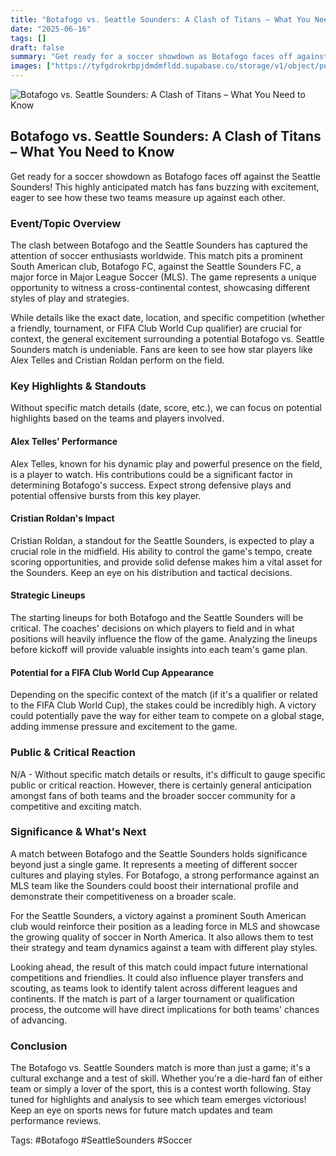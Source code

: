 ```yaml
---
title: "Botafogo vs. Seattle Sounders: A Clash of Titans – What You Need to Know"
date: "2025-06-16"
tags: []
draft: false
summary: "Get ready for a soccer showdown as Botafogo faces off against the Seattle Sounders! This highly anticipated match has fans buzzing with excitement, eager to see how these two teams measure up against each other."
images: ["https://tyfgdrokrbpjdmdmfldd.supabase.co/storage/v1/object/public/image/2025-06-16-00-04-06-710-04-00.jpg"]
---
```




![Botafogo vs. Seattle Sounders: A Clash of Titans – What You Need to Know](https://tyfgdrokrbpjdmdmfldd.supabase.co/storage/v1/object/public/image/2025-06-16-00-04-06-710-04-00.jpg)

## Botafogo vs. Seattle Sounders: A Clash of Titans – What You Need to Know

Get ready for a soccer showdown as Botafogo faces off against the Seattle Sounders! This highly anticipated match has fans buzzing with excitement, eager to see how these two teams measure up against each other.

### Event/Topic Overview

The clash between Botafogo and the Seattle Sounders has captured the attention of soccer enthusiasts worldwide. This match pits a prominent South American club, Botafogo FC, against the Seattle Sounders FC, a major force in Major League Soccer (MLS). The game represents a unique opportunity to witness a cross-continental contest, showcasing different styles of play and strategies.

While details like the exact date, location, and specific competition (whether a friendly, tournament, or FIFA Club World Cup qualifier) are crucial for context, the general excitement surrounding a potential Botafogo vs. Seattle Sounders match is undeniable. Fans are keen to see how star players like Alex Telles and Cristian Roldan perform on the field.

### Key Highlights & Standouts

Without specific match details (date, score, etc.), we can focus on potential highlights based on the teams and players involved.

#### Alex Telles' Performance

Alex Telles, known for his dynamic play and powerful presence on the field, is a player to watch. His contributions could be a significant factor in determining Botafogo's success. Expect strong defensive plays and potential offensive bursts from this key player.

#### Cristian Roldan's Impact

Cristian Roldan, a standout for the Seattle Sounders, is expected to play a crucial role in the midfield. His ability to control the game's tempo, create scoring opportunities, and provide solid defense makes him a vital asset for the Sounders. Keep an eye on his distribution and tactical decisions.

#### Strategic Lineups

The starting lineups for both Botafogo and the Seattle Sounders will be critical. The coaches' decisions on which players to field and in what positions will heavily influence the flow of the game. Analyzing the lineups before kickoff will provide valuable insights into each team's game plan.

#### Potential for a FIFA Club World Cup Appearance

Depending on the specific context of the match (if it's a qualifier or related to the FIFA Club World Cup), the stakes could be incredibly high. A victory could potentially pave the way for either team to compete on a global stage, adding immense pressure and excitement to the game.

### Public & Critical Reaction

N/A - Without specific match details or results, it's difficult to gauge specific public or critical reaction. However, there is certainly general anticipation amongst fans of both teams and the broader soccer community for a competitive and exciting match.

### Significance & What's Next

A match between Botafogo and the Seattle Sounders holds significance beyond just a single game. It represents a meeting of different soccer cultures and playing styles. For Botafogo, a strong performance against an MLS team like the Sounders could boost their international profile and demonstrate their competitiveness on a broader scale.

For the Seattle Sounders, a victory against a prominent South American club would reinforce their position as a leading force in MLS and showcase the growing quality of soccer in North America. It also allows them to test their strategy and team dynamics against a team with different play styles.

Looking ahead, the result of this match could impact future international competitions and friendlies. It could also influence player transfers and scouting, as teams look to identify talent across different leagues and continents. If the match is part of a larger tournament or qualification process, the outcome will have direct implications for both teams' chances of advancing.

### Conclusion

The Botafogo vs. Seattle Sounders match is more than just a game; it's a cultural exchange and a test of skill. Whether you're a die-hard fan of either team or simply a lover of the sport, this is a contest worth following. Stay tuned for highlights and analysis to see which team emerges victorious! Keep an eye on sports news for future match updates and team performance reviews.

Tags: #Botafogo #SeattleSounders #Soccer

